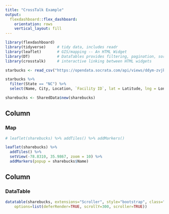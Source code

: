 ```yaml
---
title: "CrossTalk Example"
output: 
  flexdashboard::flex_dashboard:
    orientation: rows
    vertical_layout: fill
---
```


```r
library(flexdashboard)
library(tidyverse)     # tidy data, includes readr
library(leaflet)       # GIS/mapping -- An HTML Widget
library(DT)            # DataTables provides filtering, pagination, sorting, and many other features in the tables.  An HTML Widget
library(crosstalk)     # interactive linking between HTML widgets

starbucks <- read_csv("https://opendata.socrata.com/api/views/ddym-zvjk/rows.csv")

starbucks %>% 
  filter(State == "NC") %>% 
  select(Name, City, Location, `Facility ID`, lat = Latitude, lng = Longitude) -> sharebucks

sharebucks <- SharedData$new(sharebucks)
```

Column 
-----------------------------------------------------------------------

### Map

```r
# leaflet(sharebucks) %>% addTiles() %>% addMarkers()

leaflet(sharebucks) %>% 
  addTiles() %>% 
  setView(-78.8310, 35.9867, zoom = 10) %>% 
  addMarkers(popup = sharebucks$Name)
```

Column 
-----------------------------------------------------------------------

### DataTable

```r
datatable(sharebucks, extensions="Scroller", style="bootstrap", class="compact", width="100%",
    options=list(deferRender=TRUE, scrollY=300, scroller=TRUE))
```
